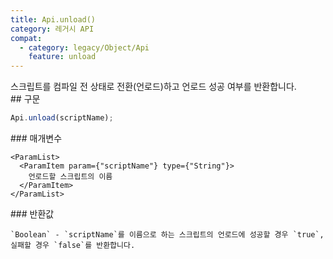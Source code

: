 ```yaml
---
title: Api.unload()
category: 레거시 API
compat:
  - category: legacy/Object/Api
    feature: unload
---
```


<Section>
  스크립트를 컴파일 전 상태로 전환(언로드)하고 언로드 성공 여부를 반환합니다.
</Section>
<Section>
  ## 구문

  ~~~js
  Api.unload(scriptName);
  ~~~

  <Section>
    ### 매개변수

    <ParamList>
      <ParamItem param={"scriptName"} type={"String"}>
        언로드할 스크립트의 이름
      </ParamItem>
    </ParamList>
  </Section>
  <Section>
    ### 반환값

    `Boolean` - `scriptName`를 이름으로 하는 스크립트의 언로드에 성공할 경우 `true`, 실패할 경우 `false`를 반환합니다.
  </Section>
</Section>